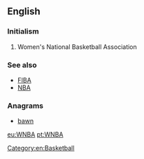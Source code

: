 ==English==
{{wikipedia|Women's National Basketball Association}}

===Initialism===
{{rfc-header|Initialism}}
{{head|en|initialism}}

# Women's National Basketball Association

===See also===
* [[FIBA]]
* [[NBA]]

===Anagrams===
* [[bawn#English|bawn]]

[[Category:en:Basketball]]

[[eu:WNBA]]
[[pt:WNBA]]